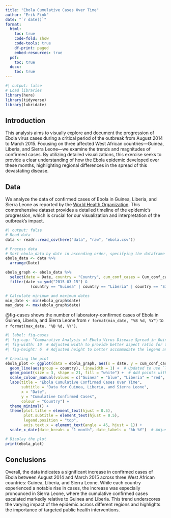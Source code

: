```yaml
---
title: "Ebola Cumulative Cases Over Time"
author: "Erik Fink"
date: "`r date()`"
format:
  html:
    toc: true
    code-fold: show
    code-tools: true
    df-print: paged
    embed-resources: true
  pdf:
    toc: true
  docx:
    toc: true
---
```


```r
#| output: false
# Load libraries
library(here)
library(tidyverse)
library(lubridate)

```

## Introduction

This analysis aims to visually explore and document the progression of Ebola virus cases during a critical period of the outbreak from August 2014 to March 2015. Focusing on three affected West African countries—Guinea, Liberia, and Sierra Leone—we examine the trends and magnitudes of confirmed cases. By utilizing detailed visualizations, this exercise seeks to provide a clear understanding of how the Ebola epidemic developed over these months, highlighting regional differences in the spread of this devastating disease.

## Data

We analyze the data of confirmed cases of Ebola in Guinea, Liberia, and Sierra Leone as reported by the [World Health Organization](https://reliefweb.int/report/sierra-leone/who-ebola-situation-report-25-november-2015). This comprehensive dataset provides a detailed timeline of the epidemic’s progression, which is crucial for our visualization and interpretation of the outbreak's impact.


```r
#| output: false
# Read data
data <- readr::read_csv(here("data", "raw", "ebola.csv"))
```

```r
# Process data
# Sort ebola_data by date in ascending order, specifying the dataframe with the column
ebola_data <- data %>%
  arrange(Date)

ebola_graph <- ebola_data %>%
  select(date = Date, country = "Country", cum_conf_cases = Cum_conf_cases)%>%
  filter(date <= ymd("2015-03-15") &
           (country == "Guinea" | country == "Liberia" | country == "Sierra Leone"))

# Calculate minimum and maximum dates
min_date <- min(ebola_graph$date)
max_date <- max(ebola_graph$date)
```

@fig-cases shows the number of laboratory-confirmed cases of Ebola in Guinea, Liberia, and Sierra Leone from `r format(min_date, "%B %d, %Y")` to `r format(max_date, "%B %d, %Y")`.

```r
#| label: fig-cases
#| fig-cap: "Comparative Analysis of Ebola Virus Disease Spread in Guinea, Liberia, and Sierra Leone (August 2014 - March 2015)"
#| fig-width: 10  # Adjusted width to provide better aspect ratio for time series data
#| fig-height: 6  # Adjusted height to better accommodate the legend and axis labels

# Creating the plot
ebola_plot <- ggplot(data = ebola_graph, aes(x = date, y = cum_conf_cases, colour = country)) +
  geom_line(aes(group = country), linewidth = 1) +  # Updated to use `linewidth`
  geom_point(size = 3, shape = 21, fill = "white") +  # Add points with white fill
  scale_colour_manual(values = c("Guinea" = "blue", "Liberia" = "red", "Sierra Leone" = "green")) +
  labs(title = "Ebola Cumulative Confirmed Cases Over Time",
       subtitle = "Data for Guinea, Liberia, and Sierra Leone",
       x = "Date",
       y = "Cumulative Confirmed Cases",
       colour = "Country") +
  theme_minimal() +
  theme(plot.title = element_text(hjust = 0.5),
        plot.subtitle = element_text(hjust = 0.5),
        legend.position = "top",
        axis.text.x = element_text(angle = 45, hjust = 1)) +
  scale_x_date(date_breaks = "1 month", date_labels = "%b %Y")  # Adjust x-axis to show monthly breaks

# Display the plot
print(ebola_plot)

```

## Conclusions

Overall, the data indicates a significant increase in confirmed cases of Ebola between August 2014 and March 2015 across three West African countries: Guinea, Liberia, and Sierra Leone. While each country experienced a notable rise in cases, the increase was especially pronounced in Sierra Leone, where the cumulative confirmed cases escalated markedly relative to Guinea and Liberia. This trend underscores the varying impact of the epidemic across different regions and highlights the importance of targeted public health interventions.




